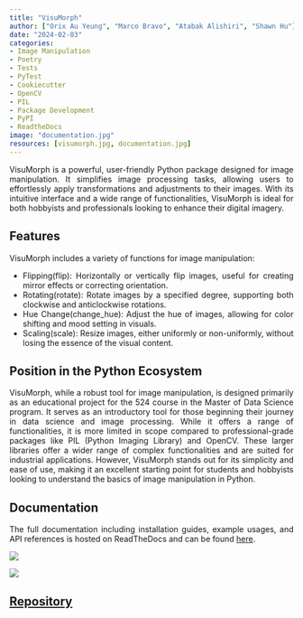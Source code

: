 ```yaml
---
title: "VisuMorph"
author: ["Orix Au Yeung", "Marco Bravo", "Atabak Alishiri", "Shawn Hu"]
date: "2024-02-03"
categories: 
- Image Manipulation
- Poetry
- Tests
- PyTest
- Cookiecutter
- OpenCV
- PIL
- Package Development
- PyPI
- ReadtheDocs
image: "documentation.jpg"
resources: [visumorph.jpg, documentation.jpg]
---
```

<div style="text-align: justify;">
VisuMorph is a powerful, user-friendly Python package designed for image manipulation. It simplifies image processing tasks, allowing users to effortlessly apply transformations and adjustments to their images. With its intuitive interface and a wide range of functionalities, VisuMorph is ideal for both hobbyists and professionals looking to enhance their digital imagery.
</div>

## Features
<div style="text-align: justify;">
VisuMorph includes a variety of functions for image manipulation:

- Flipping(flip): Horizontally or vertically flip images, useful for creating mirror effects or correcting orientation.
- Rotating(rotate): Rotate images by a specified degree, supporting both clockwise and anticlockwise rotations.
- Hue Change(change_hue): Adjust the hue of images, allowing for color shifting and mood setting in visuals.
- Scaling(scale): Resize images, either uniformly or non-uniformly, without losing the essence of the visual content.
</div>

## Position in the Python Ecosystem
<div style="text-align: justify;">
VisuMorph, while a robust tool for image manipulation, is designed primarily as an educational project for the 524 course in the Master of Data Science program. It serves as an introductory tool for those beginning their journey in data science and image processing. While it offers a range of functionalities, it is more limited in scope compared to professional-grade packages like PIL (Python Imaging Library) and OpenCV. These larger libraries offer a wider range of complex functionalities and are suited for industrial applications. However, VisuMorph stands out for its simplicity and ease of use, making it an excellent starting point for students and hobbyists looking to understand the basics of image manipulation in Python.
</div>


## Documentation
<div style="text-align: justify;">
The full documentation including installation guides, example usages, and API references is hosted on ReadTheDocs and can be found [here](https://visumorph.readthedocs.io/en/latest/).
</div>

![](visumorph.jpg)

![](documentation.jpg)

## [Repository](https://github.com/UBC-MDS/VisuMorph)
